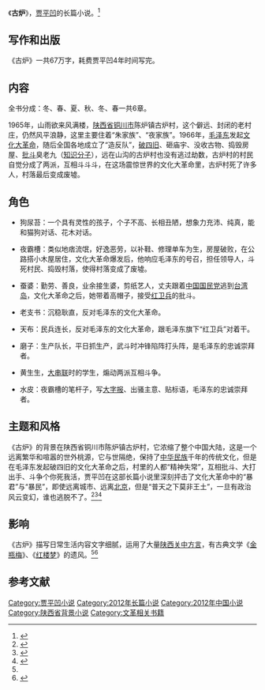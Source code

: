 {{Infobox book 
| 图像      = <!-- [[File:|200px]] -->
| 图像说明  = 
| 书名      = 《古炉》
| 作者      = [[贾平凹|贾平凹]]
| 原名      = 
| 译者      = 
| 插图      = 
| 封面设计  = 
| 出版地    = 北京市
| 语言      = [[简体中文|简体中文]]
| 系列      = 
| 题材      = 
| 类型      = 长篇小说
| 出版者    = 人民文学出版社
| 出版日期  = 2012年1月1日
| 中文版    = 
| 媒介      = [[印刷|印刷]]（平装书）
| 页数      = 607
| 开本      = 
| isbn      = 9787020088799
| oclc      = 
| 杜威十进制图书分类法= 
| 美国国会图书馆图书分类法= 
| 上一部作品= 
| 下一部作品= 
| 引用      = 
| 被引用    = 
}}

《'''古炉'''》，[[贾平凹|贾平凹]]的长篇小说。<ref name="chen">{{cite web |url=http://www.chinawriter.com.cn/wxpl/2011/2011-03-17/95240.html |title=《古炉》碎写历史，观照虚无 |accessdate=2014-02-01 |date=2011-03-17 |work=中国作家网 |archive-date=2020-02-03 |archive-url=https://web.archive.org/web/20200203092146/http://www.chinawriter.com.cn/wxpl/2011/2011-03-17/95240.html |dead-url=no }}</ref>

==写作和出版==
《古炉》一共67万字，耗费贾平凹4年时间写完。

==内容==
全书分成：冬、春、夏、秋、冬、春一共6章。

1965年，山雨欲来风满楼，[[陕西省|陕西省]][[铜川市|铜川市]]陈炉镇古炉村，这个僻远、封闭的老村庄，仍然风平浪静，这里主要住着“朱家族”、“夜家族”。1966年，[[毛泽东|毛泽东]]发起[[文化大革命|文化大革命]]，随后全国各地成立了“造反队”，[[破四旧|破四旧]]、砸庙宇、没收古物、捣毁房屋、[[批斗|批斗]]臭老九（[[知识分子|知识分子]]），远在山沟的古炉村也没有逃过劫数，古炉村的村民自觉分成了两派，互相斗斗斗，在这场震惊世界的文化大革命里，古炉村死了许多人，村落最后变成废墟。

==角色==
*狗尿苔：一个具有灵性的孩子，个子不高、长相丑陋，想象力充沛、纯真，能和猫狗对话、花木对话。

*夜霸槽：类似地痞流氓，好逸恶劳，以补鞋、修理单车为生，房屋破败，在公路搭小木屋居住，文化大革命爆发后，他响应毛泽东的号召，担任领导人，斗死村民、捣毁村落，使得村落变成了废墟。

*蚕婆：勤劳、善良，业余接生婆，剪纸艺人，丈夫跟着[[中国国民党|中国国民党]]逃到[[台湾岛|台湾岛]]，文化大革命之后，她带着高帽子，接受[[红卫兵|红卫兵]]的批斗。

*老支书：沉稳耿直，反对毛泽东的文化大革命。

*天布：民兵连长，反对毛泽东的文化大革命，跟毛泽东旗下“红卫兵”对着干。

*磨子：生产队长，平日抓生产，武斗时冲锋陷阵打头阵，是毛泽东的忠诚崇拜者。

*黄生生，[[大串联|大串联]]时的学生，煽动两派互相斗争。

*水皮：夜霸槽的笔杆子，写[[大字报|大字报]]、出骚主意、贴标语，毛泽东的忠诚崇拜者。

==主题和风格==
《古炉》的背景在陕西省铜川市陈炉镇古炉村，它浓缩了整个中国大陆，这是一个远离繁华和喧嚣的世外桃源，它与世隔绝，保持了[[中华民族|中华民族]]千年的传统文化，但是在毛泽东发起破四旧的文化大革命之后，村里的人都“精神失常”，互相批斗、大打出手、斗争个你死我活，贾平凹在这部长篇小说里深刻抨击了文化大革命中的“暴君”与“暴民”，即使远离城市、远离[[北京|北京]]，但是“普天之下莫非王土”，一旦有政治风云变幻，谁也逃脱不了。<ref name="fly">{{cite web |url=http://news.163.com/10/0905/01/6FPIEJBU00014AED.html |title=贾平凹新作《古炉》写文革故事(图) |accessdate=2014-02-01 |date=2010-09-05 |work=网易 |archive-url=https://web.archive.org/web/20140202223847/http://news.163.com/10/0905/01/6FPIEJBU00014AED.html |archive-date=2014-02-02 |dead-url=yes }}</ref><ref name="cow">{{cite web |url=http://news.xinhuanet.com/xhfk/2012-05/07/c_123089419.htm |title=评贾平凹长篇小说《古炉》 |date=2012-05-07 |accessdate=2014-02-01 |work=新华网 |archive-date=2014-02-19 |archive-url=https://web.archive.org/web/20140219174654/http://news.xinhuanet.com/xhfk/2012-05/07/c_123089419.htm |dead-url=no }}</ref><ref name="rat">{{cite web|url=http://book.sina.com.cn/author/authorbook/2011-01-10/1325282247_2.shtml|title=贾平凹：《古炉》主人公身上有我的影子|accessdate=2014-02-01|date=2011-01-10|work=新浪|archive-date=2020-02-01|archive-url=https://web.archive.org/web/20200201103447/http://book.sina.com.cn/author/authorbook/2011-01-10/1325282247_2.shtml|dead-url=no}}</ref>

==影响==
《古炉》描写日常生活内容文字细腻，运用了大量[[陕西话|陕西关中方言]]，有古典文学《[[金瓶梅学|金瓶梅]]》、《[[红学|红楼梦]]》的遗风。<ref name="chen"/><ref name="fox">{{cite web|url=http://epaper.gmw.cn/zhdsb/html/2011-06/08/nw.D110000zhdsb_20110608_9-01.htm?div=-1|title=读贾平凹《古炉》|accessdate=2014-02-01|work=光明网|date=2011-06-08|archive-date=2020-02-01|archive-url=https://web.archive.org/web/20200201103441/http://epaper.gmw.cn/zhdsb/html/2011-06/08/nw.D110000zhdsb_20110608_9-01.htm?div=-1|dead-url=no}}</ref>

==参考文献==
{{reflist}}
<!-- 
unused reference list:

<ref name="maoshi" >{{cite web |url=http://www.chinawriter.com.cn/wxpl/2011/2011-02-14/94013.html |title=《古炉》，动荡年代的人性恶 |accessdate=2011 |publisher=中国作家网 |work= |language=zh-hans}}</ref>

<ref name="goushi" >{{cite web |url=http://www.wenming.cn/qmyd_pd/sp/201102/t20110209_65688.shtml |title=《古炉》：贾平凹的古镇情怀 |accessdate=2011 |publisher=中国作家网 |work= |language=zh-hans}}</ref>

<ref name="tong" >{{cite web |url=http://www.chinawriter.com.cn/wxpl/2011/2011-01-31/93809.html |title=《古炉》：如何安放乡村中国的灵魂 |accessdate=2011 |publisher=中国作家网 |work= |language=zh-hans}}</ref>

<ref name="deer" >{{cite web |url=http://www.morningpost.com.cn/wenti/wyxw/2011-06-03/192619.shtml |title=贾平凹《古炉》升温 |accessdate=2011 |publisher=北京晨报 |work= |language=zh-hans}}</ref>
-->
{{贾平凹作品}}
{{文革题材作品}}
{{紅樓夢獎|第四屆}}
{{施耐庵文学奖}}
{{DEFAULTSORT:G古}}
[[Category:贾平凹小说|Category:贾平凹小说]]
[[Category:2012年长篇小说|Category:2012年长篇小说]]
[[Category:2012年中国小说|Category:2012年中国小说]]
[[Category:陕西省背景小说|Category:陕西省背景小说]]
[[Category:文革相关书籍|Category:文革相关书籍]]
